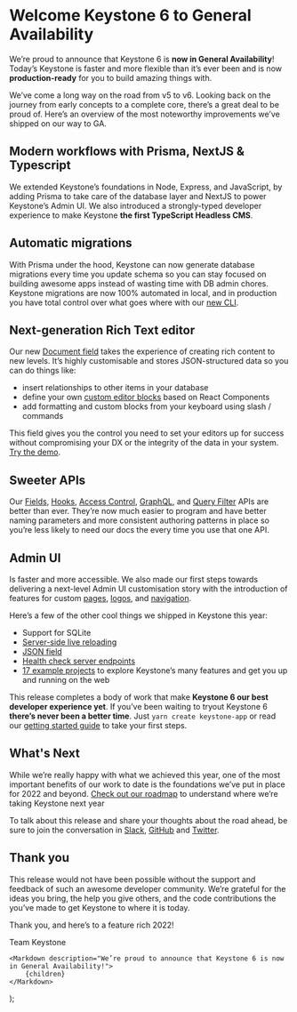 
# Welcome Keystone 6 to General Availability <Emoji symbol="🎉" alt="Party popper" />

We’re proud to announce that Keystone 6 is **now in General Availability**! Today’s Keystone is faster and more flexible than it’s ever been and is now **production-ready** for you to build amazing things with. <Emoji symbol="🚀" alt="Rocket" />

We’ve come a long way on the road from v5 to v6. Looking back on the journey from early concepts to a complete core, there’s a great deal to be proud of. Here’s an overview of the most noteworthy improvements we’ve shipped on our way to GA.

## Modern workflows with Prisma, NextJS & Typescript

We extended Keystone’s foundations in Node, Express, and JavaScript, by adding Prisma to take care of the database layer and NextJS to power Keystone’s Admin UI. We also introduced a strongly-typed developer experience to make Keystone **the first TypeScript Headless CMS**.

## Automatic migrations

With Prisma under the hood, Keystone can now generate database migrations every time you update schema so you can stay focused on building awesome apps instead of wasting time with DB admin chores. Keystone migrations are now 100% automated in local, and in production you have total control over what goes where with our [new CLI](../docs/guides/cli#command-line).

## Next-generation Rich Text editor

Our new [Document field](../docs/guides/document-fields) takes the experience of creating rich content to new levels. It’s highly customisable and stores JSON-structured data so you can do things like:

-   insert relationships to other items in your database
-   define your own [custom editor blocks](../docs/guides/document-fields#component-blocks) based on React Components
-   add formatting and custom blocks from your keyboard using slash / commands

This field gives you the control you need to set your editors up for success without compromising your DX or the integrity of the data in your system. [Try the demo](../docs/guides/document-field-demo).

## Sweeter APIs

Our [Fields](../docs/apis/fields), [Hooks](../docs/apis/hooks), [Access Control](../docs/apis/access-control), [GraphQL](../docs/apis/graphql), and [Query Filter](../docs/apis/filters) APIs are better than ever. They’re now much easier to program and have better naming parameters and more consistent authoring patterns in place so you’re less likely to need our docs the every time you use that one API.

## Admin UI

Is faster and more accessible. We also made our first steps towards delivering a next-level Admin UI customisation story with the introduction of features for custom [pages](../docs/guides/custom-admin-ui-pages), [logos](../docs/guides/custom-admin-ui-logo), and [navigation](../docs/guides/custom-admin-ui-navigation).

Here’s a few of the other cool things we shipped in Keystone this year:

-   Support for SQLite
-   [Server-side live reloading](https://keystonejs.com/releases/2021-11-02#server-side-live-reloading)
-   [JSON field](../docs/apis/fields#json)
-   [Health check server endpoints](../docs/apis/config#health-check)
-   [17 example projects](../docs/examples) to explore Keystone’s many features and get you up and running on the web

This release completes a body of work that make **Keystone 6 our best developer experience yet**. If you’ve been waiting to tryout Keystone 6 **there’s never been a better time**. Just `yarn create keystone-app` or read our [getting started guide](../docs/walkthroughs/getting-started-with-create-keystone-app) to take your first steps.

## What's Next

While we’re really happy with what we achieved this year, one of the most important benefits of our work to date is the foundations we’ve put in place for 2022 and beyond. [Check out our roadmap](https://keystonejs.com/updates/roadmap) to understand where we’re taking Keystone next year <Emoji symbol="🔮" alt="Crystal ball" />

To talk about this release and share your thoughts about the road ahead, be sure to join the conversation in [Slack](https://community.keystonejs.com/), [GitHub](https://github.com/keystonejs/keystone/discussions) and [Twitter](https://twitter.com/keystonejs). <Emoji symbol="❤️" alt="Love" />

## Thank you

This release would not have been possible without the support and feedback of such an awesome developer community. We’re grateful for the ideas you bring, the help you give others, and the code contributions the you’ve made to get Keystone to where it is today.

Thank you, and here’s to a feature rich 2022! <Emoji symbol="🥳" alt="Party" /> <Emoji symbol="❤️" alt="Love" />

Team Keystone

	<Markdown description="We’re proud to announce that Keystone 6 is now in General Availability!">
		{children}
	</Markdown>
);
